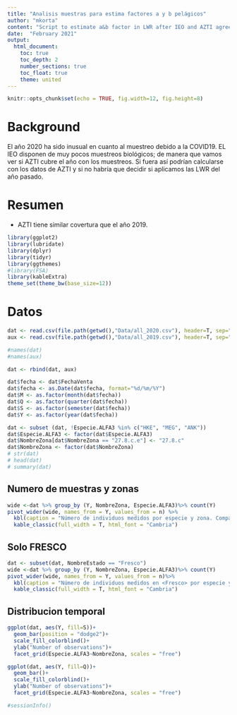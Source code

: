```yaml
---
title: "Analisis muestras para estima factores a y b pelágicos"
author: "mkorta"
content: "Script to estimate a&b factor in LWR after IEO and AZTI agreement"
date:  "February 2021"
output: 
  html_document:
    toc: true
    toc_depth: 2
    number_sections: true
    toc_float: true
    theme: united
---
```


```r
knitr::opts_chunk$set(echo = TRUE, fig.width=12, fig.height=8)
```

# Background

El año 2020 ha sido inusual en cuanto al muestreo debido a la COVID19. EL IEO disponen de muy pocos muestreos biológicos; de manera que vamos ver si AZTI cubre el año con los muestreos. Si fuera así podrían calcularse con los datos de AZTI y si no habría que decidir si aplicamos las LWR del año pasado.  

# Resumen 

* AZTI tiene similar covertura que el año 2019.


```r

library(ggplot2)
library(lubridate)
library(dplyr)
library(tidyr)
library(ggthemes)
#library(FSA)
library(kableExtra)
theme_set(theme_bw(base_size=12))
```

# Datos 

```r

dat <- read.csv(file.path(getwd(),"Data/all_2020.csv"), header=T, sep=";", dec=",")
aux <- read.csv(file.path(getwd(),"Data/all_2019.csv"), header=T, sep=";", dec="," )

#names(dat)
#names(aux)

dat <- rbind(dat, aux)

dat$fecha <- dat$FechaVenta
dat$fecha <- as.Date(dat$fecha, format="%d/%m/%Y")
dat$M <- as.factor(month(dat$fecha)) 
dat$Q <- as.factor(quarter(dat$fecha))
dat$S <- as.factor(semester(dat$fecha)) 
dat$Y <- as.factor(year(dat$fecha)) 

dat <- subset (dat, !Especie.ALFA3 %in% c("HKE", "MEG", "ANK"))
dat$Especie.ALFA3 <- factor(dat$Especie.ALFA3)
dat$NombreZona[dat$NombreZona == "27.8.c.e"] <- "27.8.c"
dat$NombreZona <- factor(dat$NombreZona)
# str(dat)
# head(dat)
# summary(dat)
```

## Numero de muestras y zonas

```r

wide <-dat %>% group_by (Y, NombreZona, Especie.ALFA3)%>% count(Y)
pivot_wider(wide, names_from = Y, values_from = n) %>% 
  kbl(caption = "Número de individuos medidos por especie y zona. Comparación 2019-2020") %>%
  kable_classic(full_width = T, html_font = "Cambria")

```

## Solo FRESCO

```r

dat <- subset(dat, NombreEstado == "Fresco")
wide <-dat %>% group_by (Y, NombreZona, Especie.ALFA3)%>% count(Y)
pivot_wider(wide, names_from = Y, values_from = n)%>% 
  kbl(caption = "Número de individuos medidos en <Fresco> por especie y zona. Comparación 2019-2020") %>%
  kable_classic(full_width = T, html_font = "Cambria") 
```

## Distribucion temporal 

```r

ggplot(dat, aes(Y, fill=S))+
  geom_bar(position = "dodge2")+
  scale_fill_colorblind()+
  ylab("Number of observations")+
  facet_grid(Especie.ALFA3~NombreZona, scales = "free")

ggplot(dat, aes(Y, fill=Q))+
  geom_bar()+
  scale_fill_colorblind()+
  ylab("Number of observations")+
  facet_grid(Especie.ALFA3~NombreZona, scales = "free")
```


```r
#sessionInfo()
```




